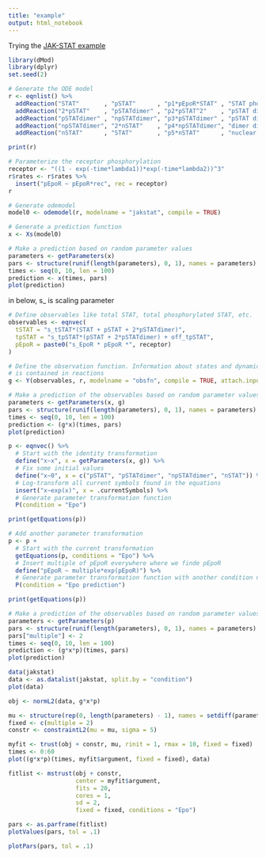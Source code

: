 ```yaml
---
title: "example"
output: html_notebook
---
```


Trying the [JAK-STAT example](https://cran.r-project.org/web/packages/dMod/vignettes/dMod.html)

```r
library(dMod)
library(dplyr)
set.seed(2)
```


```r
# Generate the ODE model
r <- eqnlist() %>% 
  addReaction("STAT"       , "pSTAT"      , "p1*pEpoR*STAT" , "STAT phosphoyrl.") %>%
  addReaction("2*pSTAT"    , "pSTATdimer" , "p2*pSTAT^2"    , "pSTAT dimerization") %>%
  addReaction("pSTATdimer" , "npSTATdimer", "p3*pSTATdimer" , "pSTAT dimer import") %>%
  addReaction("npSTATdimer", "2*nSTAT"    , "p4*npSTATdimer", "dimer dissociation") %>%
  addReaction("nSTAT"      , "STAT"       , "p5*nSTAT"      , "nuclear export")

print(r)
```



```r
# Parameterize the receptor phosphorylation
receptor <- "((1 - exp(-time*lambda1))*exp(-time*lambda2))^3"
r$rates <- r$rates %>% 
  insert("pEpoR ~ pEpoR*rec", rec = receptor)
r
```

```r
# Generate odemodel
model0 <- odemodel(r, modelname = "jakstat", compile = TRUE)
```

```r
# Generate a prediction function
x <- Xs(model0)

# Make a prediction based on random parameter values
parameters <- getParameters(x)
pars <- structure(runif(length(parameters), 0, 1), names = parameters)
times <- seq(0, 10, len = 100)
prediction <- x(times, pars)
plot(prediction)
```

in below, s_ is scaling parameter
```r
# Define observables like total STAT, total phosphorylated STAT, etc.
observables <- eqnvec(
  tSTAT = "s_tSTAT*(STAT + pSTAT + 2*pSTATdimer)",
  tpSTAT = "s_tpSTAT*(pSTAT + 2*pSTATdimer) + off_tpSTAT",
  pEpoR = paste0("s_EpoR * pEpoR *", receptor)
)

# Define the observation function. Information about states and dynamic parameters
# is contained in reactions
g <- Y(observables, r, modelname = "obsfn", compile = TRUE, attach.input = FALSE)
```

```r
# Make a prediction of the observables based on random parameter values
parameters <- getParameters(x, g)
pars <- structure(runif(length(parameters), 0, 1), names = parameters)
times <- seq(0, 10, len = 100)
prediction <- (g*x)(times, pars)
plot(prediction)
```

```r
p <- eqnvec() %>% 
  # Start with the identity transformation
  define("x~x", x = getParameters(x, g)) %>% 
  # Fix some initial values
  define("x~0", x = c("pSTAT", "pSTATdimer", "npSTATdimer", "nSTAT")) %>% 
  # Log-transform all current symbols found in the equations
  insert("x~exp(x)", x = .currentSymbols) %>% 
  # Generate parameter transformation function
  P(condition = "Epo")

print(getEquations(p))
```

```r
# Add another parameter transformation
p <- p +
  # Start with the current transformation
  getEquations(p, conditions = "Epo") %>%
  # Insert multiple of pEpoR everywhere where we finde pEpoR
  define("pEpoR ~ multiple*exp(pEpoR)") %>% 
  # Generate parameter transformation function with another condition name
  P(condition = "Epo prediction")

print(getEquations(p))
```

```r
# Make a prediction of the observables based on random parameter values
parameters <- getParameters(p)
pars <- structure(runif(length(parameters), 0, 1), names = parameters)
pars["multiple"] <- 2
times <- seq(0, 10, len = 100)
prediction <- (g*x*p)(times, pars)
plot(prediction)
```


```r
data(jakstat)
data <- as.datalist(jakstat, split.by = "condition")
plot(data)
```

```r
obj <- normL2(data, g*x*p)
```

```r
mu <- structure(rep(0, length(parameters) - 1), names = setdiff(parameters, "multiple"))
fixed <- c(multiple = 2)
constr <- constraintL2(mu = mu, sigma = 5)
```

```r
myfit <- trust(obj + constr, mu, rinit = 1, rmax = 10, fixed = fixed)
times <- 0:60
plot((g*x*p)(times, myfit$argument, fixed = fixed), data)
```

```r
fitlist <- mstrust(obj + constr, 
                   center = myfit$argument, 
                   fits = 20, 
                   cores = 1, 
                   sd = 2, 
                   fixed = fixed, conditions = "Epo")

pars <- as.parframe(fitlist)
plotValues(pars, tol = .1)
```

```r
plotPars(pars, tol = .1)

```

